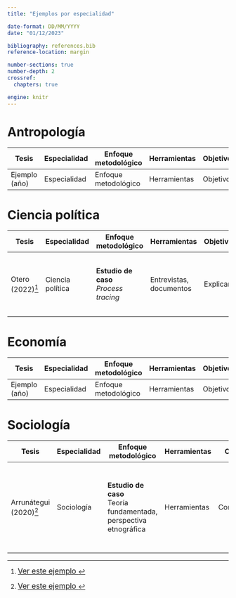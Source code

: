```yaml
---
title: "Ejemplos por especialidad"

date-format: DD/MM/YYYY
date: "01/12/2023"

bibliography: references.bib
reference-location: margin

number-sections: true
number-depth: 2
crossref:
  chapters: true

engine: knitr
---
```


# Antropología

| Tesis                    | Especialidad      | Enfoque metodológico                           | Herramientas   | Objetivo | Temas                                                                     |
|--------------------------|-------------------|-----------------------------------------------|----------------|----------|---------------------------------------------------------------------------|
| Ejemplo (año)           | Especialidad      | Enfoque metodológico                           | Herramientas   | Objetivo | Temas

# Ciencia política

| Tesis                    | Especialidad      | Enfoque metodológico                           | Herramientas   | Objetivo | Temas                                                                     |
|--------------------------|-------------------|-----------------------------------------------|----------------|----------|---------------------------------------------------------------------------|
|  Otero (2022)[^2]        | Ciencia política   | **Estudio de caso** <br> *Process tracing*    | Entrevistas, documentos | Explicar  | Reglamentación, alimentación saludable, advertencias publicitarias, etiquetado nutricional |

[^2]: [<big> Ver este ejemplo </big>](/ej/otero2022.qmd)

# Economía

| Tesis                    | Especialidad      | Enfoque metodológico                           | Herramientas   | Objetivo | Temas                                                                     |
|--------------------------|-------------------|-----------------------------------------------|----------------|----------|---------------------------------------------------------------------------|
| Ejemplo (año)           | Especialidad      | Enfoque metodológico                           | Herramientas   | Objetivo | Temas

# Sociología

| Tesis                    | Especialidad      | Enfoque metodológico                           | Herramientas   | Objetivo | Temas                                                                     |
|--------------------------|-------------------|-----------------------------------------------|----------------|----------|---------------------------------------------------------------------------|
| Arrunátegui (2020)[^1]     | Sociología        | **Estudio de caso** <br> Teoría fundamentada, perspectiva etnográfica | Herramientas   | Comprender   | educación, memoria, historia reciente, docentes, currículo escolar, experiencia, violencia política |

[^1]: [<big> Ver este ejemplo </big>](/ej/arrunategui2020.qmd)
